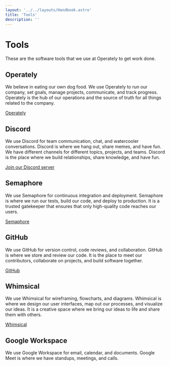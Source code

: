 ```yaml
---
layout: '../../layouts/Handbook.astro'
title: 'Tools'
description: ''
---
```


# Tools

These are the software tools that we use at Operately to get work done.

## Operately

We believe in eating our own dog food. We use Operately to run our company,
set goals, manage projects, communicate, and track progress. Operately is the
hub of our operations and the source of truth for all things related to the
company.

[Operately](https://operately.com)

## Discord

We use Discord for team communication, chat, and watercooler conversations.
Discord is where we hang out, share memes, and have fun. We have different
channels for different topics, projects, and teams. Discord is the place where
we build relationships, share knowledge, and have fun.

[Join our Discord server](https://discord.gg/operately)

## Semaphore

We use Semaphore for continuous integration and deployment. Semaphore is where
we run our tests, build our code, and deploy to production. It is a trusted
gatekeeper that ensures that only high-quality code reaches our users.

[Semaphore](https://operately.semaphoreci.com/projects/operately)

## GitHub

We use GitHub for version control, code reviews, and collaboration. GitHub is
where we store and review our code. It is the place to meet our contributors,
collaborate on projects, and build software together.

[GitHub](https://github.com/operately/operately)

## Whimsical

We use Whimsical for wireframing, flowcharts, and diagrams. Whimsical is where
we design our user interfaces, map out our processes, and visualize our ideas.
It is a creative space where we bring our ideas to life and share them with
others.

[Whimsical](https://whimsical.com)

## Google Workspace

We use Google Workspace for email, calendar, and documents. Google Meet is
where we have standups, meetings, and calls.
